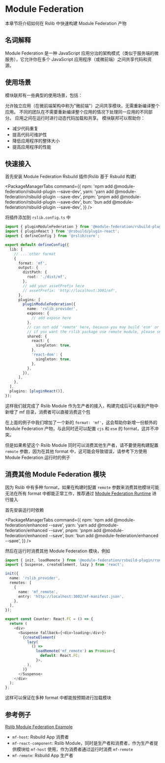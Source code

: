 # Module Federation

本章节将介绍如何在 Rslib 中快速构建 Module Federation 产物

## 名词解释

Module Federation 是一种 JavaScript 应用分治的架构模式（类似于服务端的微服务），它允许你在多个 JavaScript 应用程序（或微前端）之间共享代码和资源。

## 使用场景

模块联邦有一些典型的使用场景，包括：

允许独立应用（在微前端架构中称为"微前端"）之间共享模块，无需重新编译整个应用。
不同的团队在不需要重新编译整个应用的情况下处理同一应用的不同部分。
应用之间在运行时进行动态代码加载和共享。
模块联邦可以帮助你：

- 减少代码重复
- 提高代码可维护性
- 降低应用程序的整体大小
- 提高应用程序的性能

## 快速接入

首先安装 Module Federation Rsbuild 插件(Rslib 基于 Rsbuild 构建)


<PackageManagerTabs
  command={{
    npm: 'npm add @module-federation/rsbuild-plugin --save-dev',
    yarn: 'yarn add @module-federation/rsbuild-plugin --save-dev',
    pnpm: 'pnpm add @module-federation/rsbuild-plugin --save-dev',
    bun: 'bun add @module-federation/rsbuild-plugin --save-dev',
  }}
/>

将插件添加到 `rslib.config.ts` 中

```ts title='rslib.config.ts'
import { pluginModuleFederation } from '@module-federation/rsbuild-plugin';
import { pluginReact } from '@rsbuild/plugin-react';
import { defineConfig } from '@rslib/core';

export default defineConfig({
  lib: [
    // ... other format
    {
      format: 'mf',
      output: {
        distPath: {
          root: './dist/mf',
        },
        // add your assetPrefix here
        // assetPrefix: 'http://localhost:3001/mf',
      },
      plugins: [
        pluginModuleFederation({
          name: 'rslib_provider',
          exposes: {
            // add expose here
          },
          // can not add 'remote' here, because you may build 'esm' or 'cjs' assets in one build.
          // if you want the rslib package use remote module, please see below.
          shared: {
            react: {
              singleton: true,
            },
            'react-dom': {
              singleton: true,
            },
          },
        }),
      ],
    },
  ],
  plugins: [pluginReact()],
});
```

这样我们就完成了 Rslib Module 作为生产者的接入，构建完成后可以看到产物中新增了 mf 目录，消费者可以直接消费这个包

在上面的例子中我们增加了一个新的 `format: 'mf'`，这会帮助你新增一份额外的 Module Federation 产物，与此同时还可以配置 `cjs` 和 `esm` 的 format，这并不冲突。

但是如果希望这个 Rslib Module 同时可以消费其他生产者，请不要使用构建配置 `remote` 参数，因为在其他 format 中，这可能会导致错误，请参考下方使用 Module Federation 运行时的例子

## 消费其他 Module Federation 模块

因为 Rslib 中有多种 format，如果在构建时配置 `remote` 参数来消费其他模块可能无法在所有 format 中都能正常工作，推荐通过 [Module Federation Runtime](https://module-federation.io/guide/basic/runtime.html) 进行接入

首先安装运行时依赖

<PackageManagerTabs
  command={{
    npm: 'npm add @module-federation/enhanced --save',
    yarn: 'yarn add @module-federation/enhanced --save',
    pnpm: 'pnpm add @module-federation/enhanced --save',
    bun: 'bun add @module-federation/enhanced --save',
  }}
/>

然后在运行时消费其他 Module Federation 模块，例如

```ts
import { init, loadRemote } from '@module-federation/rsbuild-plugin/runtime';
import { Suspense, createElement, lazy } from 'react';

init({
  name: 'rslib_provider',
  remotes: [
    {
      name: 'mf_remote',
      entry: 'http://localhost:3002/mf-manifest.json',
    },
  ],
});

export const Counter: React.FC = () => {
  return (
    <div>
      <Suspense fallback={<div>loading</div>}>
        {createElement(
          lazy(
            () =>
              loadRemote('mf_remote') as Promise<{
                default: React.FC;
              }>,
          ),
        )}
      </Suspense>
    </div>
  );
};
```

这样可以保证在多种 format 中都能按预期进行加载模块

## 参考例子

[Rslib Module Federation Example](https://github.com/web-infra-dev/rslib/tree/main/examples/module-federation)

- `mf-host`: Rsbuild App 消费者
- `mf-react-component`: Rslib Module，同时是生产者和消费者，作为生产者提供模块给 `mf-host` 使用，作为消费者通过运行时消费 `mf-remote`
- `mf-remote`: Rsbuild App 生产者
